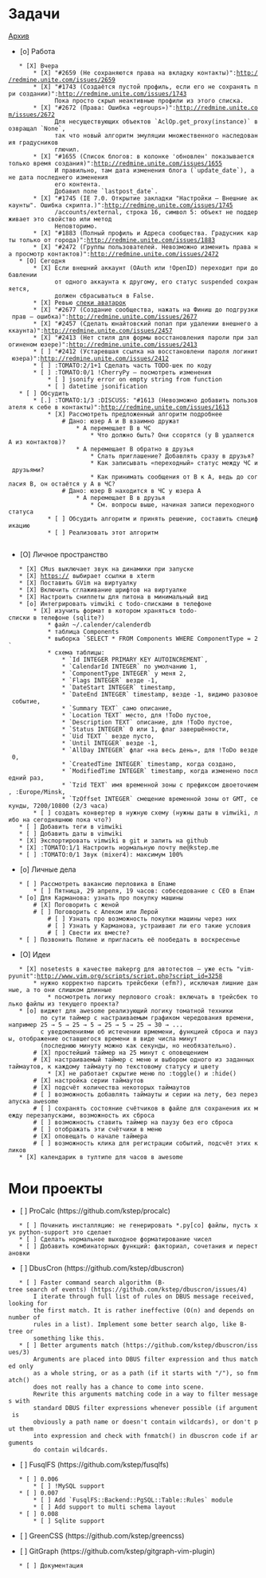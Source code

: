 = Задачи =

[[Архив]]

* [o] Работа
    * [X] Вчера
        * [X] "#2659 (Не сохраняются права на вкладку контакты)":http://redmine.unite.com/issues/2659
        * [X] "#1743 (Создаётся пустой профиль, если его не сохранять при создании)":http://redmine.unite.com/issues/1743
              Пока просто скрыл неактивные профили из этого списка.
        * [X] "#2672 (Права: Ошибка «egroups»)":http://redmine.unite.com/issues/2672
              Для несуществующих объектов `AclOp.get_proxy(instance)` возвращал `None`,
              так что новый алгоритм эмуляции множественного наследования градусников
              глючил.
        * [X] "#1655 (Список блогов: в колонке 'обновлен' показывается только время создания)":http://redmine.unite.com/issues/1655
              И правильно, там дата изменения блога (`update_date`), а не дата последнего изменения
              его контента.
              Добавил поле `lastpost_date`.
        * [X] "#1745 (IE 7.0. Открытие закладки "Настройки — Внешние аккаунты". Ошибка скрипта.)":http://redmine.unite.com/issues/1745
              /accounts/external, строка 16, символ 5: объект не поддерживает это свойство или метод
              Неповторимо.
        * [X] "#1883 (Полный профиль и Адреса сообщества. Градусник карты только от города)":http://redmine.unite.com/issues/1883
        * [X] "#2472 (Группы пользователей. Невозможно изменить права на просмотр контактов)":http://redmine.unite.com/issues/2472
    * [O] Сегодня
        * [X] Если внешний аккаунт (OAuth или !OpenID) переходит при добавлении
              от одного аккаунта к другому, его статус suspended сохраняется,
              должен сбрасываться в False.
        * [X] Ревью [[UniteАватарки|спеки аватарок]]
        * [X] "#2677 (Создание сообщества, нажать на Финиш до подгрузки прав — ошибка)":http://redmine.unite.com/issues/2677
        * [X] "#2457 (Сделать юнайтовский попап при удалении внешнего аккаунта)":http://redmine.unite.com/issues/2457
        * [X] "#2413 (Нет стиля для формы восстановления пароли при залогиненом юзере)":http://redmine.unite.com/issues/2413
        * [ ] "#2412 (Устаревшая ссылка на восстановлени пароля логинит юзера)":http://redmine.unite.com/issues/2412
        * [ ] :TOMATO:2/1+1 Сделать часть TODO-шек по коду
        * [ ] :TOMATO:0/1 !CherryPy — посмотреть изменения
            * [ ] jsonify error on empty string from function
            * [ ] datetime jsonification
    * [ ] Обсудить
        * [.] :TOMATO:1/3 :DISCUSS: "#1613 (Невозможно добавить пользователя к себе в контакты)":http://redmine.unite.com/issues/1613
            * [X] Рассмотреть предложенный алгоритм подробнее
                # Дано: юзер A и B взаимно дружат
                    * A перемещает B в ЧС
                        * Что должно быть? Они ссорятся (у B удаляется A из контактов)?
                    * A перемещает B обратно в друзья
                        * Слать приглашение? Добавлять сразу в друзья?
                        * Как записывать «переходный» статус между ЧС и друзьями?
                        * Как принимать сообщения от B к A, ведь до согласия B, он остаётся у A в ЧС?
                # Дано: юзер B находится в ЧС у юзера A
                    * A перемещает B в друзья
                        * См. вопросы выше, начиная записи переходного статуса
            * [ ] Обсудить алгоритм и принять решение, составить спецификацию
            * [ ] Реализовать этот алгоритм
    
* [O] Личное пространство
    * [X] CMus выключает звук на динамики при запуске
    * [X] https:// выбирает ссылки в xterm
    * [X] Поставить GVim на виртуалку
    * [X] Включить сглаживание шрифтов на виртуалке
    * [X] Настроить сниппеты для питона в минимальный вид
    * [o] Интегрировать vimwiki с todo-списками в телефоне
        * [X] изучить формат в котором храняться todo-списки в телефоне (sqlite?)
            * файл ~/.calender/calenderdb
            * таблица Components
            * выборка `SELECT * FROM Components WHERE ComponentType = 2`
            * схема таблицы:
                * `Id INTEGER PRIMARY KEY AUTOINCREMENT`,
                * `CalendarId INTEGER` по умолчанию 1,
                * `ComponentType INTEGER` у меня 2,
                * `Flags INTEGER` везде -1,
                * `DateStart INTEGER` timestamp,
                * `DateEnd INTEGER` timestamp, везде -1, видимо разовое событие,
                * `Summary TEXT` само описание,
                * `Location TEXT` место, для !ToDo пустое,
                * `Description TEXT` описание, для !ToDo пустое,
                * `Status INTEGER` 0 или 1, флаг завершённости,
                * `Uid TEXT ` везде пусто,
                * `Until INTEGER` везде -1,
                * `AllDay INTEGER` флаг «на весь день», для !ToDo везде 0,
                * `CreatedTime INTEGER` timestamp, когда создано,
                * `ModifiedTime INTEGER` timestamp, когда изменено последний раз,
                * `Tzid TEXT` имя временной зоны с префиксом двоеточием, :Europe/Minsk,
                * `TzOffset INTEGER` смещение временной зоны от GMT, секунды, 7200/10800 (2/3 часа)
        * [ ] создать конвертер в нужную схему (нужны даты в vimwiki, либо на сегодняшнюю пока что?)
    * [ ] Добавить теги в vimwiki
    * [ ] Добавить даты в vimwiki
    * [X] Экспортировать vimwiki в git и залить на github
    * [X] :TOMATO:1/1 Настроить нормальную почту me@kstep.me
    * [ ] :TOMATO:0/1 Звук (mixer4): максимум 100%

* [o] Личные дела
    * [ ] Рассмотреть вакансию перловика в Епаме
        * [ ] Пятница, 29 апреля, 19 часов: собеседование с CEO в Епам
    * [o] Для Карманова: узнать про покупку машины
        # [X] Поговорить с женой
        # [ ] Поговорить с Алеком или Лерой
            # [ ] Узнать про возможность покупки машины через них
            # [ ] Узнать у Карманова, устраивают ли его такие условия
            # [ ] Свести их вместе?
    * [ ] Позвонить Полине и пригласить её пообедать в воскресенье

* [O] Идеи
    * [X] nosetests в качестве makeprg для автотестов — уже есть "vim-pyunit":http://www.vim.org/scripts/script.php?script_id=3258
        * нужно корректно парсить трейсбеки (efm?), исключая лишние данные, а то они слишком длинные
            * посмотреть логику перлового croak: включать в трейсбек только файлы из текущего проекта?
    * [o] виджет для awesome реализующий логику томатной техники
          по сути таймер с настраиваемым графиком чередования времени, например 25 → 5 → 25 → 5 → 25 → 5 → 25 → 30 → ...
          c уведомлениями об истечении врмемени, функцией сброса и паузы, отображение оставшегося времени в виде числа минут
          (последнюю минуту можно как секунды, но необязательно).
        # [X] простейший таймер на 25 минут с оповещением
        # [X] настраиваемый таймер с меню и выбором одного из заданных таймаутов, к каждому таймауту по текстовому статусу и цвету
            * [X] не работает скрытие меню по :toggle() и :hide()
        # [X] настройка серии таймаутов
        # [X] подсчёт количества некоторых таймаутов
        # [ ] возможность добавлять таймауты и серии на лету, без перезапуска awesome
        # [ ] сохранять состояние счётчиков в файле для сохранения их между перезапусками, возможность их сброса
        # [ ] возможность ставить таймер на паузу без его сброса
        # [ ] отображать эти счётчики в меню
        # [X] оповещать о начале таймера
        # [ ] возможность клика для регистрации событий, подсчёт этих кликов
    * [X] календарик в тултипе для часов в awesome

= Мои проекты =

* [ ] ProCalc (https://github.com/kstep/procalc)
    * [ ] Починить инсталляцию: не генерировать *.py[co] файлы, пусть хук python-support это сделает
    * [ ] Сделать нормальное выходное форматирование чисел
    * [ ] Добавить комбинаторных функций: факториал, сочетания и перестановки

* [ ] DbusCron (https://github.com/kstep/dbuscron)
    * [ ] Faster command search algorithm (B-tree search of events) (https://github.com/kstep/dbuscron/issues/4)
        I iterate through full list of rules on DBUS message received, looking for
        the first match. It is rather ineffective (O(n) and depends on number of
        rules in a list). Implement some better search algo, like B-tree or
        something like this.
    * [ ] Better arguments match (https://github.com/kstep/dbuscron/issues/3)
        Arguments are placed into DBUS filter expression and thus matched only
        as a whole string, or as a path (if it starts with "/"), so fnmatch()
        does not really has a chance to come into scene.
        Rewrite this arguments matching code in a way to filter messages with
        standard DBUS filter expressions whenever possible (if argument is
        obviously a path name or doesn't contain wildcards), or don't put them
        into expression and check with fnmatch() in dbuscron code if arguments
        do contain wildcards.

* [ ] FusqlFS (https://github.com/kstep/fusqlfs)
    * [ ] 0.006
        * [ ] !MySQL support
    * [ ] 0.007
        * [ ] Add `FusqlFS::Backend::PgSQL::Table::Rules` module
        * [ ] Add support to multi schema layout
    * [ ] 0.008
        * [ ] Sqlite support

* [ ] GreenCSS (https://github.com/kstep/greencss)

* [ ] GitGraph (https://github.com/kstep/gitgraph-vim-plugin)
    * [ ] Документация


